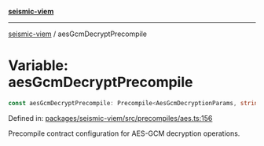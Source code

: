 [**seismic-viem**](/seismic-viem/README.mdx)

---

[seismic-viem](/seismic-viem/globals.mdx) / aesGcmDecryptPrecompile

# Variable: aesGcmDecryptPrecompile

```ts
const aesGcmDecryptPrecompile: Precompile<AesGcmDecryptionParams, string>;
```

Defined in: [packages/seismic-viem/src/precompiles/aes.ts:156](https://github.com/SeismicSystems/seismic-client/blob/9fcfa5c0984a89e84539dc512bd70bb63c77e3ef/packages/seismic-viem/src/precompiles/aes.ts#L156)

Precompile contract configuration for AES-GCM decryption operations.
